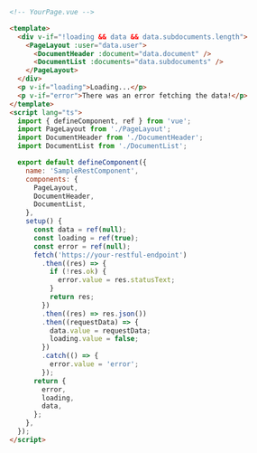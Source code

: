 ```html
<!-- YourPage.vue -->

<template>
  <div v-if="!loading && data && data.subdocuments.length">
    <PageLayout :user="data.user">
      <DocumentHeader :document="data.document" />
      <DocumentList :documents="data.subdocuments" />
    </PageLayout>
  </div>
  <p v-if="loading">Loading...</p>
  <p v-if="error">There was an error fetching the data!</p>
</template>
<script lang="ts">
  import { defineComponent, ref } from 'vue';
  import PageLayout from './PageLayout';
  import DocumentHeader from './DocumentHeader';
  import DocumentList from './DocumentList';

  export default defineComponent({
    name: 'SampleRestComponent',
    components: {
      PageLayout,
      DocumentHeader,
      DocumentList,
    },
    setup() {
      const data = ref(null);
      const loading = ref(true);
      const error = ref(null);
      fetch('https://your-restful-endpoint')
        .then((res) => {
          if (!res.ok) {
            error.value = res.statusText;
          }
          return res;
        })
        .then((res) => res.json())
        .then((requestData) => {
          data.value = requestData;
          loading.value = false;
        })
        .catch(() => {
          error.value = 'error';
        });
      return {
        error,
        loading,
        data,
      };
    },
  });
</script>
```
